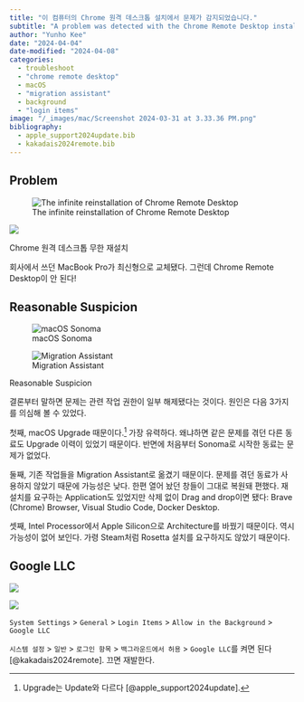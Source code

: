 ```yaml
---
title: "이 컴퓨터의 Chrome 원격 데스크톱 설치에서 문제가 감지되었습니다."
subtitle: "A problem was detected with the Chrome Remote Desktop installation on this computer."
author: "Yunho Kee"
date: "2024-04-04"
date-modified: "2024-04-08"
categories:
  - troubleshoot
  - "chrome remote desktop"
  - macOS
  - "migration assistant"
  - background
  - "login items"
image: "/_images/mac/Screenshot 2024-03-31 at 3.33.36 PM.png"
bibliography:
  - apple_support2024update.bib
  - kakadais2024remote.bib
---
```


## Problem

::: {#fig-chrome-remote-desktop-reinstall layout-ncol=2}
![The infinite reinstallation of Chrome Remote Desktop]({{< meta image >}}){group="chrome-remote-desktop-reinstall" fig-alt="A screenshot of the English direction."}

![](/_images/mac/스크린샷 2024-03-31 오전 10.01.44.png){group="chrome-remote-desktop-reinstall" fig-alt="A screenshot of the Korean direction."}

Chrome 원격 데스크톱 무한 재설치
:::

회사에서 쓰던 MacBook Pro가 최신형으로 교체됐다. 그런데 Chrome Remote Desktop이 안 된다!

## Reasonable Suspicion

::: {#fig-chrome-remote-desktop-reasonable-suspicion layout-ncol=2 layout-valign="bottom"}
![macOS Sonoma](/_images/mac/Screenshot 2024-03-31 at 11.52.31 AM.png){#fig-chrome-remote-desktop-macos-sonoma fig-alt=""}

![Migration Assistant](/_images/mac/Screenshot 2024-03-31 at 5.34.53 PM.png){#fig-migration-assistant fig-alt="A screenshot."}

Reasonable Suspicion
:::

결론부터 말하면 문제는 관련 작업 권한이 일부 해제됐다는 것이다. 원인은 다음 3가지를 의심해 볼 수 있었다.

첫째, macOS Upgrade 때문이다.^[Upgrade는 Update와 다르다 [@apple_support2024update].] 가장 유력하다. 왜냐하면 같은 문제를 겪던 다른 동료도 Upgrade 이력이 있었기 때문이다. 반면에 처음부터 Sonoma로 시작한 동료는 문제가 없었다.

둘째, 기존 작업들을 Migration Assistant로 옮겼기 때문이다. 문제를 겪던 동료가 사용하지 않았기 때문에 가능성은 낮다. 한편 열어 놨던 창들이 그대로 복원돼 편했다. 재설치를 요구하는 Application도 있었지만 삭제 없이 Drag and drop이면 됐다: Brave (Chrome) Browser, Visual Studio Code, Docker Desktop. 

셋째, Intel Processor에서 Apple Silicon으로 Architecture를 바꿨기 때문이다. 역시 가능성이 없어 보인다. 가령 Steam처럼 Rosetta 설치를 요구하지도 않았기 때문이다.

## Google LLC

::: {#fig-chrome-remote-desktop-google-llc layout-ncol=2}
![](/_images/mac/Screenshot 2024-03-31 at 9.44.19 PM.png){group="chrome-remote-desktop-google-llc" fig-alt="A screenshot of login items."}

![](/_images/mac/Screenshot 2024-03-31 at 9.45.56 PM.png){group="chrome-remote-desktop-google-llc" fig-alt="A screenshot of Google LLC."}

`System Settings` > `General` > `Login Items` > `Allow in the Background` > `Google LLC`
:::

`시스템 설정` > `일반` > `로그인 항목` > `백그라운드에서 허용` > `Google LLC`를 켜면 된다 [@kakadais2024remote]. 끄면 재발한다.